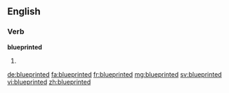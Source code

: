 ==English==

===Verb===
'''blueprinted'''

# {{past of|blueprint}}

[[de:blueprinted]]
[[fa:blueprinted]]
[[fr:blueprinted]]
[[mg:blueprinted]]
[[sv:blueprinted]]
[[vi:blueprinted]]
[[zh:blueprinted]]